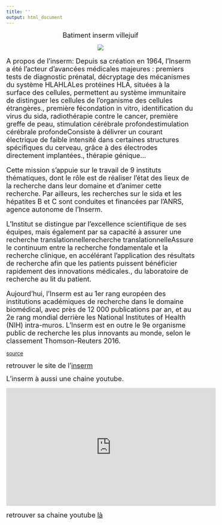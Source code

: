 ```yaml
---
title: ''
output: html_document
---
```

<div align="center">
<font size="4"> 
Batiment inserm villejuif
</font> 

![](image1.jpg)
<p><font size="4">
<div align="left">
A propos de l'inserm:
Depuis sa création en 1964, l’Inserm a été l’acteur d’avancées médicales majeures : premiers tests de diagnostic prénatal, décryptage des mécanismes du système HLAHLALes protéines HLA, situées à la surface des cellules, permettent au système immunitaire de distinguer les cellules de l’organisme des cellules étrangères., première fécondation in vitro, identification du virus du sida, radiothérapie contre le cancer, première greffe de peau, stimulation cérébrale profondestimulation cérébrale profondeConsiste à délivrer un courant électrique de faible intensité dans certaines structures spécifiques du cerveau, grâce à des électrodes directement implantées., thérapie génique… 

Cette mission s’appuie sur le travail de 9 instituts thématiques, dont le rôle est de réaliser l’état des lieux de la recherche dans leur domaine et d’animer cette recherche. Par ailleurs, les recherches sur le sida et les hépatites B et C sont conduites et financées par l’ANRS, agence autonome de l’Inserm.

L’Institut se distingue par l’excellence scientifique de ses équipes, mais également par sa capacité à assurer une recherche translationnellerecherche translationnelleAssure le continuum entre la recherche fondamentale et la recherche clinique, en accélérant l’application des résultats de recherche afin que les patients puissent bénéficier rapidement des innovations médicales., du laboratoire de recherche au lit du patient.

Aujourd’hui, l’Inserm est au 1er rang européen des institutions académiques de recherche dans le domaine biomédical, avec près de 12 000 publications par an, et au 2e rang mondial derrière les National Institutes of Health (NIH) intra-muros. L’Inserm est en outre le 9e organisme public de recherche les plus innovants au monde, selon le classement Thomson-Reuters 2016.
</font></p>

[source](https://www.inserm.fr/connaitre-inserm/missions)

<p><font size="4">
retrouver le site de l'[inserm](https://www.inserm.fr/)
</font></p>

<p><font size="4"> 
L'inserm à aussi une chaine youtube.
</font></p>

<div align="center">
<iframe width="560" height="315" src="http://www.youtube.com/embed/jQKX02bihE0" frameborder="0" allowfullscreen>
</iframe>
<p></iframe></p>

<div align="left">
 <p><font size="4"> 
 retrouver sa chaine youtube [là](https://www.youtube.com/channel/UCIqFi2jwZI4TIs1hNZz18Mw)
 </font></p>